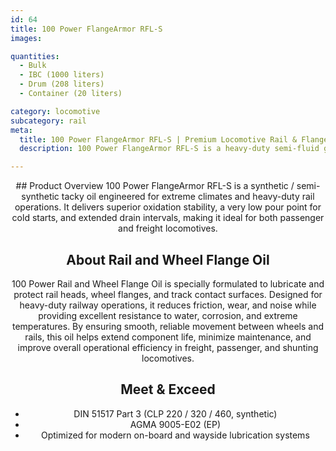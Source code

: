 ```yaml
---
id: 64
title: 100 Power FlangeArmor RFL-S
images:

quantities:
  - Bulk
  - IBC (1000 liters)
  - Drum (208 liters)
  - Container (20 liters)

category: locomotive
subcategory: rail
meta:
  title: 100 Power FlangeArmor RFL-S | Premium Locomotive Rail & Flange Grease
  description: 100 Power FlangeArmor RFL-S is a heavy-duty semi-fluid grease reinforced with Graphite/MoS₂ for locomotive rail flanges and track contact points. It offers superior adhesion, wear protection, and long-lasting lubrication for heavy-haul, sharp-curve, and high-load rail operations. Compliant with DIN 51825 KP1N-20 and ASTM D4950 GC-LB for reliable performance in freight, passenger, and shunting locomotives.

---
```


<Header>
  ## Product Overview
100 Power FlangeArmor RFL-S is a synthetic / semi-synthetic tacky oil engineered for extreme climates and heavy-duty rail operations. It delivers superior oxidation stability, a very low pour point for cold starts, and extended drain intervals, making it ideal for both passenger and freight locomotives.

  ## About Rail and Wheel Flange Oil
  100 Power Rail and Wheel Flange Oil is specially formulated to lubricate and protect rail heads, wheel flanges, and track contact surfaces. Designed for heavy-duty railway operations, it reduces friction, wear, and noise while providing excellent resistance to water, corrosion, and extreme temperatures. By ensuring smooth, reliable movement between wheels and rails, this oil helps extend component life, minimize maintenance, and improve overall operational efficiency in freight, passenger, and shunting locomotives.

  ## Meet & Exceed
- DIN 51517 Part 3 (CLP 220 /  320 / 460, synthetic)
- AGMA 9005-E02 (EP)
- Optimized for modern on-board and wayside lubrication systems

</Header>
